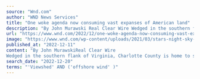 ```yaml
---
source: "Wnd.com"
author: "WND News Services"
title: "One woke agenda now consuming vast expanses of American land"
description: "By John Murawski Real Clear Wire Wedged in the southern flank of Virginia, Charlotte County is home to some 11,500 people who live amidst rolling hills and family farms, pastures and sawmills, a historic Civil War battlefield, and four townlets tinier than ma…"
url: "https://www.wnd.com/2022/12/one-woke-agenda-now-consuming-vast-expanses-american-land/"
image: "https://www.wnd.com/wp-content/uploads/2021/03/stars-night-sky-glowing-blue-colors-forest-clouds-mountains-outer-space-universe-heavens-earth-pixabay.jpg"
published_at: "2022-12-11"
content: "By John MurawskiReal Clear Wire
Wedged in the southern flank of Virginia, Charlotte County is home to some 11,500 people who live amidst rolling hills and family farms, pastures and sawmills, a hist… [+18439 chars]"
search_date: "2022-12-20"
terms: "'Viewshed' AND ('offshore wind' )"
---
```


